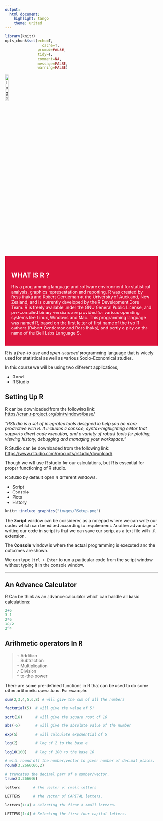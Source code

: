 ```yaml
---
output: 
  html_document: 
    highlight: tango
    theme: united
---
```


```r
library(knitr)
opts_chunk$set(echo=T,
	             cache=T,
               prompt=FALSE,
               tidy=T,
               comment=NA,
               message=FALSE,
               warning=FALSE)
```

<a href="index.html">
  <img src="images/logo.png" alt="logo"  style="width:15%;">
</a>

<div style="background-color:crimson;color:white;padding:20px;">
<h2> **WHAT IS R ?**</h2>
<p>
R is a programming language and software environment for statistical analysis, graphics representation and reporting. R was created by Ross Ihaka and Robert Gentleman at the University of Auckland, New Zealand, and is currently developed by the R Development Core Team. R is freely available under the GNU General Public License, and pre-compiled binary versions are provided for various operating systems like Linux, Windows and Mac. This programming language was named R, based on the first letter of first name of the two R authors (Robert Gentleman and Ross Ihaka), and partly a play on the name of the Bell Labs Language S.
</p>
</div>




R is a _free-to-use_ and _open-sourced_ programming language that is  widely used  for statistical as well as various Socio-Economical studies.
  
In this course we will be using two different applications,
  
  + R and
  + R Studio
  
## Setting Up R   
  R can be downloaded from the following link:  
  <https://cran.r-project.org/bin/windows/base/>
  
  
  _"RStudio is a set of integrated tools designed to help you be more productive with R. It includes a console, syntax-highlighting editor that supports direct code execution, and a variety of robust tools for plotting, viewing history, debugging and managing your workspace."_
  
  R Studio can be downloaded from the following link:  
  <https://www.rstudio.com/products/rstudio/download/>
  
  Though we will use R studio for our calculations, but R is essential for proper functioning of R studio.
  
  R Studio by default open 4 different windows.
  
  * Script
  * Console
  * Plots
  * History
  
  
```r
knitr::include_graphics("images/RSetup.png")
```

The **Script** window can be considered as a notepad where we can write our codes which can be edited according to requirement. Another advantage of writing our code in script is that we can save our script as a text file with `.R` extension. 

The **Console** window is where the actual programming is executed and the outcomes are shown.

We can type `Ctrl + Enter` to run a particular code from the script window without typing it in the console window.

--------



## An Advance Calculator

R Can be think as an advance calculator which can handle all basic calculations:

```r
2+6
3-1
2*6
18/2
2^4
```

## Arithmetic operators In R

> `+`   Addition  
 `-`   Subtraction  
 `*`   Multiplication  
 `/`   Division  
 `^`   to-the-power
  

There are some pre-defined functions in R that can be used to do some other arithmetic operations. For example:

```r
sum(2,3,4,5,6,8) # will give the sum of all the numbers

factorial(5)  # will give the value of 5!

sqrt(16)      # will give the square root of 16

abs(-5)       # will give the absolute value of the number

exp(5)        # will calculate exponential of 5

log(2)        # log of 2 to the base e

log10(100)    # log of 100 to the base 10

# will round off the number/vector to given number of decimal places.
round(3.2666666,2)    
          
# truncates the decimal part of a number/vector.
trunc(3.266666)   

letters      # the vector of small letters

LETTERS      # the vector of CAPITAL letters.

letters[1:4] # Selecting the first 4 small letters.

LETTERS[1:4] # Selecting the first four capital letters.

```